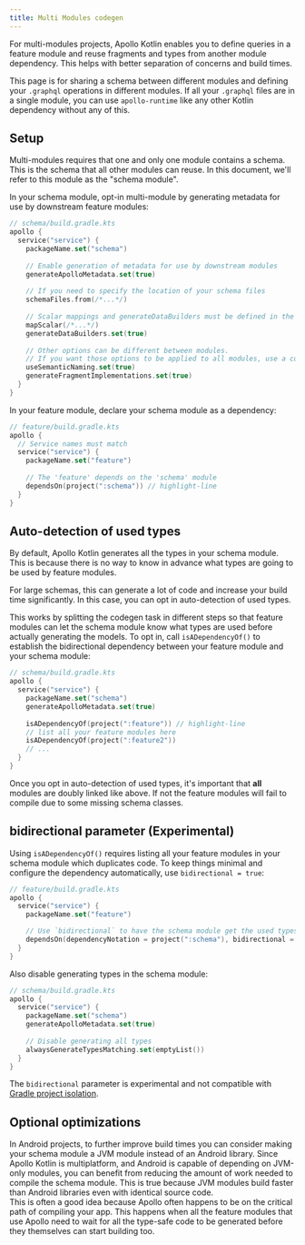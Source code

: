 ```yaml
---
title: Multi Modules codegen
---
```


For multi-modules projects, Apollo Kotlin enables you to define queries in a feature module and reuse fragments and types from another module dependency. This helps with better separation of concerns and build times.

<Note>

This page is for sharing a schema between different modules and defining your `.graphql` operations in different modules. If all your `.graphql` files are in a single module, you can use `apollo-runtime` like any other Kotlin dependency without any of this.

</Note>


## Setup

Multi-modules requires that one and only one module contains a schema. This is the schema that all other modules can reuse. In this document, we'll refer to this module as the "schema module".

In your schema module, opt-in multi-module by generating metadata for use by downstream feature modules:

```kotlin
// schema/build.gradle.kts
apollo {
  service("service") {
    packageName.set("schema")
    
    // Enable generation of metadata for use by downstream modules 
    generateApolloMetadata.set(true)
    
    // If you need to specify the location of your schema files
    schemaFiles.from(/*...*/)
    
    // Scalar mappings and generateDataBuilders must be defined in the schema module
    mapScalar(/*...*/)
    generateDataBuilders.set(true)
    
    // Other options can be different between modules.
    // If you want those options to be applied to all modules, use a convention plugin and shared build logic.
    useSemanticNaming.set(true)
    generateFragmentImplementations.set(true)
  }
}
```

In your feature module, declare your schema module as a dependency:

```kotlin
// feature/build.gradle.kts
apollo {
  // Service names must match
  service("service") {
    packageName.set("feature")
    
    // The 'feature' depends on the 'schema' module
    dependsOn(project(":schema")) // highlight-line
  }
}
```

## Auto-detection of used types

By default, Apollo Kotlin generates all the types in your schema module. This is because there is no way to know in advance what types are going to be used by feature modules. 

For large schemas, this can generate a lot of code and increase your build time significantly. In this case, you can opt in auto-detection of used types. 

This works by splitting the codegen task in different steps so that feature modules can let the schema module know what types are used before actually generating the models. To opt in, call `isADependencyOf()` to establish the bidirectional dependency between your feature module and your schema module:


```kotlin
// schema/build.gradle.kts
apollo {
  service("service") {
    packageName.set("schema")
    generateApolloMetadata.set(true)
    
    isADependencyOf(project(":feature")) // highlight-line
    // list all your feature modules here
    isADependencyOf(project(":feature2"))
    // ...
  }
}
```
Once you opt in auto-detection of used types, it's important that **all** modules are doubly linked like above. If not the feature modules will fail to compile due to some missing schema classes.

## bidirectional parameter (Experimental)

Using `isADependencyOf()` requires listing all your feature modules in your schema module which duplicates code. To keep things minimal and configure the dependency automatically, use `bidirectional = true`:

```kotlin
// feature/build.gradle.kts
apollo {
  service("service") {
    packageName.set("feature")

    // Use `bidirectional` to have the schema module get the used types from this module
    dependsOn(dependencyNotation = project(":schema"), bidirectional = true) // highlight-line
  }
}
```

Also disable generating types in the schema module:

```kotlin
// schema/build.gradle.kts
apollo {
  service("service") {
    packageName.set("schema")
    generateApolloMetadata.set(true)
    
    // Disable generating all types 
    alwaysGenerateTypesMatching.set(emptyList())
  }
}
```

<ExperimentalFeature>

The `bidirectional` parameter is experimental and not compatible with <a href="https://docs.gradle.org/current/userguide/build_environment.html">Gradle project isolation</a>. 

</ExperimentalFeature>

## Optional optimizations

In Android projects, to further improve build times you can consider making your schema module a JVM module instead of an Android library. Since Apollo Kotlin is multiplatform, and Android is capable of depending on JVM-only modules, you can benefit from reducing the amount of work needed to compile the schema module. This is true because JVM modules build faster than Android libraries even with identical source code.  
This is often a good idea because Apollo often happens to be on the critical path of compiling your app. This happens when all the feature modules that use Apollo need to wait for all the type-safe code to be generated before they themselves can start building too.

